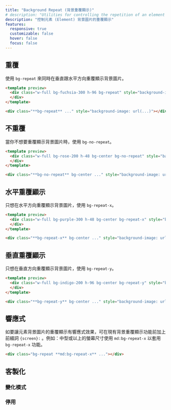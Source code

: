 ```yaml
---
title: "Background Repeat (背景重覆顯示)"
# description: "Utilities for controlling the repetition of an element's background image."
description: "控制元素 (Element) 背景圖片的重覆顯示"
features:
  responsive: true
  customizable: false
  hover: false
  focus: false
---
```




<!-- ## Repeat -->
## 重覆

<!-- Use `bg-repeat` to repeat the background image both vertically and horizontally. -->
使用 `bg-repeat` 來同時在垂直跟水平方向重覆顯示背景圖片。

```html fuchsia
<template preview>
  <div class="w-full bg-fuchsia-300 h-96 bg-repeat" style="background-image:url('/img/placeholder-fuchsia.svg');">
  </div>
</template>

<div class="**bg-repeat** ..." style="background-image: url(...)"></div>
```

<!-- ## No Repeat -->
## 不重覆

<!-- Use `bg-no-repeat` when you don't want to repeat the background image. -->
當你不想要重覆顯示背景圖片時，使用 `bg-no-repeat`。

```html rose
<template preview>
  <div class="w-full bg-rose-200 h-48 bg-center bg-no-repeat" style="background-image:url('/img/placeholder-rose.svg');">
  </div>
</template>

<div class="**bg-no-repeat** bg-center ..." style="background-image: url(...)"></div>
```

<!-- ## Repeat Horizontally -->
## 水平重覆顯示

<!-- Use `bg-repeat-x` to repeat the background image only horizontally. -->
只想在水平方向重覆顯示背景圖片，使用 `bg-repeat-x`。

```html purple
<template preview>
  <div class="w-full bg-purple-300 h-48 bg-center bg-repeat-x" style="background-image:url('/img/placeholder-purple.svg');">
  </div>
</template>

<div class="**bg-repeat-x** bg-center ..." style="background-image: url(...)"></div>
```

<!-- ## Repeat Vertically -->
## 垂直重覆顯示

<!-- Use `bg-repeat-y` to repeat the background image only vertically. -->
只想在垂直方向重覆顯示背景圖片，使用 `bg-repeat-y`。

```html indigo
<template preview>
  <div class="w-full bg-indigo-200 h-96 bg-center bg-repeat-y" style="background-image:url('/img/placeholder-indigo.svg');">
  </div>
</template>

<div class="**bg-repeat-y** bg-center ..." style="background-image: url(...)"></div>
```

## 響應式

<!-- To control the repetition of an element's background image at a specific breakpoint, add a `{screen}:` prefix to any existing background repeat utility. For example, adding the class `md:bg-repeat-x` to an element would apply the `bg-repeat-x` utility at medium screen sizes and above. -->
如要讓元素背景圖片的重覆顯示有響應式效果，可在現有背景重覆顯示功能前加上前綴詞 `{screen}:` 。例如：中型或以上的螢幕尺寸使用 `md:bg-repeat-x` 以套用 `bg-repeat-x` 功能。

```html
<div class="bg-repeat **md:bg-repeat-x** ..."></div>
```

<Responsive />

## 客製化

### 變化模式

<Variants plugin="backgroundRepeat" />

### 停用  

<Disabling plugin="backgroundRepeat" />
